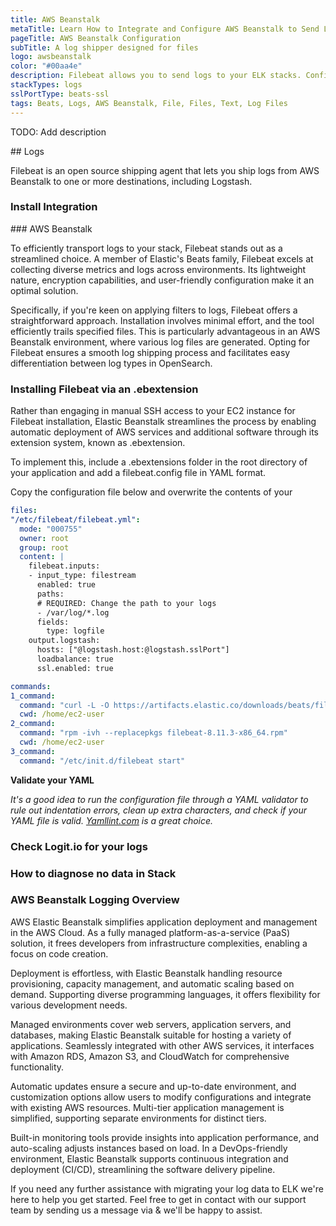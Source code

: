 ```yaml
---
title: AWS Beanstalk
metaTitle: Learn How to Integrate and Configure AWS Beanstalk to Send Logs
pageTitle: AWS Beanstalk Configuration
subTitle: A log shipper designed for files
logo: awsbeanstalk
color: "#00aa4e"
description: Filebeat allows you to send logs to your ELK stacks. Configure Filebeat to send logs to Logstash or Elasticsearch.
stackTypes: logs
sslPortType: beats-ssl
tags: Beats, Logs, AWS Beanstalk, File, Files, Text, Log Files
---
```


TODO: Add description

<Steps>
  ## Logs

  Filebeat is an open source shipping agent that lets you ship logs from AWS Beanstalk to one or more destinations, including Logstash.
  
  ### Install Integration
  <InstallIntegration/>
  ### AWS Beanstalk

  To efficiently transport logs to your stack, Filebeat stands out as a streamlined choice. A member of Elastic's Beats family, Filebeat 
  excels at collecting diverse metrics and logs across environments. Its lightweight nature, encryption capabilities, and user-friendly 
  configuration make it an optimal solution.

  Specifically, if you're keen on applying filters to logs, Filebeat offers a straightforward approach. Installation involves minimal effort, 
  and the tool efficiently trails specified files. This is particularly advantageous in an AWS Beanstalk environment, where various log files 
  are generated. Opting for Filebeat ensures a smooth log shipping process and facilitates easy differentiation between log types in OpenSearch.

  ### Installing Filebeat via an .ebextension

  Rather than engaging in manual SSH access to your EC2 instance for Filebeat installation, Elastic Beanstalk streamlines the process by enabling 
  automatic deployment of AWS services and additional software through its extension system, known as .ebextension.

  To implement this, include a .ebextensions folder in the root directory of your application and add a filebeat.config file in YAML format.

  Copy the configuration file below and overwrite the contents of your 
        
  ```yaml copy showLineNumbers /@logstash.host/ /@logstash.sslPort/
  files:
  "/etc/filebeat/filebeat.yml":
    mode: "000755"
    owner: root
    group: root
    content: |
      filebeat.inputs:
      - input_type: filestream
        enabled: true
        paths:
        # REQUIRED: Change the path to your logs
        - /var/log/*.log
        fields:
          type: logfile
      output.logstash:
        hosts: ["@logstash.host:@logstash.sslPort"]
        loadbalance: true
        ssl.enabled: true

  commands:
  1_command:
    command: "curl -L -O https://artifacts.elastic.co/downloads/beats/filebeat/filebeat-8.11.3-x86_64.rpm"
    cwd: /home/ec2-user
  2_command:
    command: "rpm -ivh --replacepkgs filebeat-8.11.3-x86_64.rpm"
    cwd: /home/ec2-user
  3_command:
    command: "/etc/init.d/filebeat start"
  ```

  __Validate your YAML__

  _It's a good idea to run the configuration file through a YAML validator to rule out indentation errors, clean up extra characters, and check if 
  your YAML file is valid. [Yamllint.com](https://yamllint.com) is a great choice._

  ### Check Logit.io for your logs

  <LaunchStack utmMedium="logs" utmCampaign="AwsBeanstalk" source="awsbeanstalk" />

  ### How to diagnose no data in Stack

  <DiagnoseNoData />

</Steps>

### AWS Beanstalk Logging Overview

AWS Elastic Beanstalk simplifies application deployment and management in the AWS Cloud. As a fully managed platform-as-a-service (PaaS) solution, 
it frees developers from infrastructure complexities, enabling a focus on code creation.

Deployment is effortless, with Elastic Beanstalk handling resource provisioning, capacity management, and automatic scaling based on demand. 
Supporting diverse programming languages, it offers flexibility for various development needs.

Managed environments cover web servers, application servers, and databases, making Elastic Beanstalk suitable for hosting a variety of applications. 
Seamlessly integrated with other AWS services, it interfaces with Amazon RDS, Amazon S3, and CloudWatch for comprehensive functionality.

Automatic updates ensure a secure and up-to-date environment, and customization options allow users to modify configurations and integrate with 
existing AWS resources. Multi-tier application management is simplified, supporting separate environments for distinct tiers.

Built-in monitoring tools provide insights into application performance, and auto-scaling adjusts instances based on load. In a DevOps-friendly 
environment, Elastic Beanstalk supports continuous integration and deployment (CI/CD), streamlining the software delivery pipeline.

If you need any further assistance with migrating your log data to ELK we're here to help you get started. Feel free to get in contact with our 
support team by sending us a message via <IntercomButton text="live chat" /> & we'll be happy to assist.